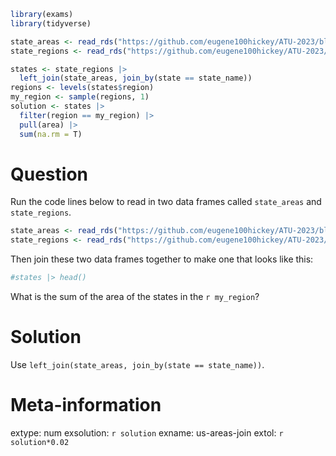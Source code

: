 ```r
library(exams)
library(tidyverse)

state_areas <- read_rds("https://github.com/eugene100hickey/ATU-2023/blob/main/rexams/data/state-areas?raw=true")
state_regions <- read_rds("https://github.com/eugene100hickey/ATU-2023/blob/main/rexams/data/state-regions?raw=true")

states <- state_regions |> 
  left_join(state_areas, join_by(state == state_name))
regions <- levels(states$region)
my_region <- sample(regions, 1)
solution <- states |> 
  filter(region == my_region) |> 
  pull(area) |> 
  sum(na.rm = T)
```


Question
========
Run the code lines below to read in two data frames called `state_areas` and `state_regions`. 

```r
state_areas <- read_rds("https://github.com/eugene100hickey/ATU-2023/blob/main/rexams/data/state-areas?raw=true")
state_regions <- read_rds("https://github.com/eugene100hickey/ATU-2023/blob/main/rexams/data/state-regions?raw=true")
```

Then join these two data frames together to make one that looks like this:

```r
#states |> head()
```

What is the sum of the area of the states in the `r my_region`?

Solution
========
Use `left_join(state_areas, join_by(state == state_name))`.



Meta-information
================
extype: num
exsolution: `r solution`
exname: us-areas-join
extol: `r solution*0.02`
